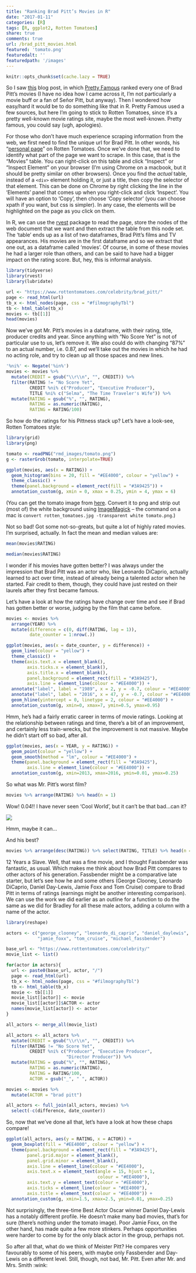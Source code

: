 ```yaml
---
title: "Ranking Brad Pitt’s Movies in R"
date: "2017-01-11"
categories: [R]
tags: [R, ggplot2, Rotten Tomatoes]
share: true
comments: true
url: /brad_pitt_movies.html
featured: 'tomato.png'
featuredalt: ''
featuredpath: '/images'
---
```


```r
knitr::opts_chunk$set(cache.lazy = TRUE)
```

So I saw [this](http://movies.prettyfamous.com/stories/24289/ranking-every-brad-pitt-movie-from-worst-to-first) blog post, in which [Pretty Famous](http://www.prettyfamous.com/) ranked every one of Brad Pitt's movies (I have no idea how I came across it, I'm not particularly a movie buff or a fan of Señor Pitt, but anyway). Then I wondered how easy/hard it would be to do something like that in R. Pretty Famous used a few sources, but here I'm going to stick to Rotten Tomatoes, since it's a pretty well-known movie ratings site, maybe the most well-known. Pretty famous, you could say (ugh, apologies).  

For those who don't have much experience scraping information from the web, we first need to find the unique url for Brad Pitt. In other words, his "[personal page](https://www.rottentomatoes.com/celebrity/brad_pitt/)" on Rotten Tomatoes. Once we've done that, we need to identify what part of the page we want to scrape. In this case, that is the "Movies" table. You can right-click on this table and click "Inspect" or "Inspect Element" on your browser (I'm using Chrome on a macbook, but it should be pretty similar on other browsers). Once you find the *actual* table, instead of a `<div>` element holding it, or just a title, then copy the selector of that element. This can be done on Chrome by right clicking the line in the 'Elements' panel that comes up when you right-click and click 'Inspect'. You will have an option to 'Copy', then choose 'Copy selector' (you can choose xpath if you want, but css is simpler). In any case, the elements will be highlighted on the page as you click on them.   

In R, we can use the [rvest](https://github.com/hadley/rvest) package to read the page, store the nodes of the web document that we want and then extract the table from this node set. The 'table' ends up as a list of two dataframes, Brad Pitt's films and TV appearances. His movies are in the first dataframe and so we extract that one out, as a dataframe called 'movies'. Of course, in some of these movies he had a larger role than others, and can be said to have had a bigger impact on the rating score. But, hey, this is informal analysis.  


```r
library(tidyverse)
library(rvest)
library(lubridate)

url <- "https://www.rottentomatoes.com/celebrity/brad_pitt/"
page <- read_html(url)
tb_x <- html_nodes(page, css = "#filmographyTbl")
tb <- html_table(tb_x)
movies <- tb[[1]]
head(movies)
```


Now we've got Mr. Pitt's movies in a dataframe, with their rating, title, producer credits and year.  Since anything with "No Score Yet" is not of particular use to us, let's remove it. We also could do with changing "87%" to an actual number, i.e. 0.87, and we'll take out the movies in which he had no acting role, and try to clean up all those spaces and new lines.   


```r
'%ni%' <- Negate('%in%')
movies <- movies %>%
  mutate(CREDIT = gsub("\\r\\n", "", CREDIT)) %>%
  filter(RATING != "No Score Yet",
         CREDIT %ni% c("Producer", "Executive Producer"),
         TITLE %ni% c("Selma", "The Time Traveler's Wife")) %>%
  mutate(RATING = gsub("%", "", RATING),
         RATING = as.numeric(RATING),
         RATING = RATING/100)
```


So how do the ratings for his Pittness stack up? Let's have a look-see, Rotten Tomatoes style:


```r
library(grid)
library(png)

tomato <- readPNG("rmd_images/tomato.png")
g <- rasterGrob(tomato, interpolate=TRUE)

ggplot(movies, aes(x = RATING)) +
  geom_histogram(bins = 20, fill = "#EE4000", colour = "yellow") +
  theme_classic() +
  theme(panel.background = element_rect(fill = "#3A9425")) +
  annotation_custom(g, xmin = 0, xmax = 0.25, ymin = 4, ymax = 6)
```


(You can get the tomato image from [here](http://static.tvtropes.org/pmwiki/pub/images/rotten_tomatoes_8290.jpg). Convert it to png and strip out (most of) the white background using [ImageMagick](https://www.imagemagick.org/script/index.php) -- the command on a mac is `convert rotten_tomatoes.jpg -transparent white tomato.png`.)  

Not so bad! Got some not-so-greats, but quite a lot of highly rated movies. I'm surprised, actually. In fact the mean and median values are:


```r
mean(movies$RATING)
```


```r
median(movies$RATING)
```


I wonder if his movies have gotten better? I was always under the impression that Brad Pitt was an actor who, like Leonardo DiCaprio, actually learned to act over time, instead of already being a talented actor when he started. Fair credit to them, though, they could have just rested on their laurels after they first became famous.   

Let's have a look at how the ratings have change over time and see if Brad has gotten better or worse, judging by the film that came before.


```r
movies <- movies %>%
  arrange(YEAR) %>%
  mutate(difference = c(0, diff(RATING, lag = 1)),
         date_counter = 1:nrow(.))

ggplot(movies, aes(x = date_counter, y = difference)) +
  geom_line(colour = "yellow") +
  theme_classic() +
  theme(axis.text.x = element_blank(),
        axis.ticks.x = element_blank(),
        axis.title.x = element_blank(),
        panel.background = element_rect(fill = "#3A9425"),
        axis.line = element_line(colour = "#EE4000")) +
  annotate("label", label = "1989", x = 2, y = -0.7, colour = "#EE4000") +
  annotate("label", label = "2016", x = 47, y = -0.7, colour = "#EE4000") +
  geom_hline(yintercept = 0, linetype = 2, colour = "#EE4000") +
  annotation_custom(g, xmin=0, xmax=7, ymin=0.5, ymax=0.95)
```


Hmm, he's had a fairly erratic career in terms of movie ratings. Looking at the relationship between ratings and time, there's a bit of an improvement, and certainly less train-wrecks, but the improvement is not massive. Maybe he didn't start off so bad, after all.   


```r
ggplot(movies, aes(x = YEAR, y = RATING)) +
  geom_point(colour = "yellow") +
  geom_smooth(method = "lm", colour = "#EE4000") +
  theme(panel.background = element_rect(fill = "#3A9425"),
        axis.line = element_line(colour = "#EE4000")) +
  annotation_custom(g, xmin=2013, xmax=2016, ymin=0.01, ymax=0.25)
```


So what was Mr. Pitt's worst film?


```r
movies %>% arrange(RATING) %>% head(n = 1)
```


Wow! 0.04!! I have never seen 'Cool World', but it can't be that bad...can it?

![](http://i.imgur.com/2oUrH2J.jpg)
<br>

Hmm, maybe it can...

And his best?


```r
movies %>% arrange(desc(RATING)) %>% select(RATING, TITLE) %>% head(n = 1)
```


12 Years a Slave. Well, that was a fine movie, and I thought Fassbender was fantastic, as usual. Which makes me think about how Brad Pitt compares to other actors of his generation. Fassbender might be a comparative late starter, but let's see how he and some others (George Clooney, Leonardo DiCaprio, Daniel Day-Lewis, Jamie Foxx and Tom Cruise) compare to Brad Pitt in terms of ratings (earnings might be another interesting comparison). We can use the work we did earlier as an outline for a function to do the same as we did for Bradley for all these male actors, adding a column with a name of the actor.  


```r
library(reshape)

actors <- c("george_clooney", "leonardo_di_caprio", "daniel_daylewis",
            "jamie_foxx", "tom_cruise", "michael_fassbender")

base_url <- "https://www.rottentomatoes.com/celebrity/"
movie_list <- list()

for(actor in actors){
  url <- paste0(base_url, actor, "/")
  page <- read_html(url)
  tb_x <- html_nodes(page, css = "#filmographyTbl")
  tb <- html_table(tb_x)
  movie <- tb[[1]]
  movie_list[[actor]] <- movie
  movie_list[[actor]]$ACTOR <- actor
  names(movie_list[actor]) <- actor
}

all_actors <- merge_all(movie_list)

all_actors <- all_actors %>%
  mutate(CREDIT = gsub("\\r\\n", "", CREDIT)) %>%
  filter(RATING != "No Score Yet",
         CREDIT %ni% c("Producer", "Executive Producer",
                       "Director Producer")) %>%
  mutate(RATING = gsub("%", "", RATING),
         RATING = as.numeric(RATING),
         RATING = RATING/100,
         ACTOR = gsub("_", " ", ACTOR))

movies <- movies %>%
  mutate(ACTOR = "brad pitt")

all_actors <- full_join(all_actors, movies) %>%
  select(-c(difference, date_counter))
```

So, now that we've done all that, let's have a look at how these chaps compare!  


```r
ggplot(all_actors, aes(y = RATING, x = ACTOR)) +
  geom_boxplot(fill = "#EE4000", colour = "yellow") +
  theme(panel.background = element_rect(fill = "#3A9425"),
        panel.grid.major = element_blank(),
        panel.grid.minor = element_blank(),
        axis.line = element_line(colour = "#EE4000"),
        axis.text.x = element_text(angle = 15, hjust = 1,
                                   colour = "#EE4000"),
        axis.text.y = element_text(colour = "#EE4000"),
        axis.ticks = element_line(colour = "#EE4000"),
        axis.title = element_text(colour = "#EE4000")) +
  annotation_custom(g, xmin=1.5, xmax=2.5, ymin=0.01, ymax=0.25)
```


Not surprisingly, the three-time Best Actor Oscar winner Daniel Day-Lewis has a notably different profile. He doesn't make many bad movies, that's for sure (there's nothing under the tomato image). Poor Jamie Foxx, on the other hand, has made quite a few more stinkers. Perhaps opportunities were harder to come by for the only black actor in the group, perhaps not.  

So after all that, what do we think of Meister Pitt? He compares very favourably to some of his peers, with maybe only Fassbender and Day-Lewis on a different level. Still, though, not bad, Mr. Pitt. Even after Mr. and Mrs. Smith :wink:

<link rel="image_src" href="http://i.imgur.com/yBsAkLa.png?1" />
